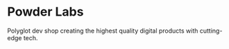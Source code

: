 # Powder Labs

Polyglot dev shop creating the highest quality digital products with cutting-edge tech.